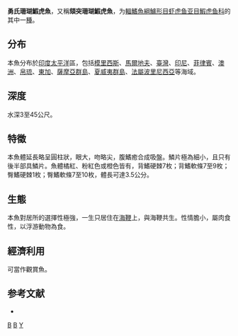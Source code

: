 {{Speciesbox 
| taxon = Bryaninops yongei
| status = NE
| status_system = IUCN3.1
| image = Wirecoral goby.jpg
| image_caption = 勇氏珊瑚鰕虎魚
| authority = [[Davis|Davis]] & [[Cohen|Cohen]], 1969
| synonyms = *''Bryaninops youngei''<br /><small>Davis & Cohen, 1969</small>
*''Cottogobius yongei''<br /><small>Davis & Cohen, 1969</small>
*''Tenacigobius yongei''<br /><small>Davis & Cohen, 1969</small>
}}

'''勇氏珊瑚鰕虎魚'''，又稱'''頦突珊瑚鰕虎魚'''，为[[輻鰭魚綱|輻鰭魚綱]][[鱸形目|鱸形目]][[虾虎鱼亚目|虾虎鱼亚目]][[鰕虎鱼科|鰕虎鱼科]]的其中一[[種|種]]。

==分布==
本魚分布於[[印度洋|印度]][[太平洋|太平洋]]區，包括[[模里西斯|模里西斯]]、[[馬爾地夫|馬爾地夫]]、[[臺灣|臺灣]]、[[印尼|印尼]]、[[菲律賓|菲律賓]]、[[澳洲|澳洲]]、[[帛琉|帛琉]]、[[東加|東加]]、[[薩摩亞群島|薩摩亞群島]]、[[夏威夷群島|夏威夷群島]]、[[法屬波里尼西亞|法屬波里尼西亞]]等海域。

==深度==
水深3至45公尺。

==特徵==
本魚體延長略呈圓柱狀，眼大，吻略尖，腹鰭癒合成吸盤。鱗片極為細小，且只有後半部具鱗片。魚體橘紅、粉紅色或橙色皆有，背鰭硬棘7枚；背鰭軟條7至9枚；臀鰭硬棘1枚；臀鰭軟條7至10枚，體長可達3.5公分。

==生態==
本魚對居所的選擇性極強，一生只居住在[[海鞭|海鞭]]上，與海鞭共生。性情膽小，屬肉食性，以浮游動物為食。

==經濟利用==
可當作觀賞魚。

== 参考文献 ==
*{{TaiBNET| zh=勇氏珊瑚鰕虎 | id=381731 | binomial=Bryaninops yongei | authority=Davis & Cohen, 1969 | var= | accessdate=2014-09-22}}
{{Taxonbar}}

[[Category:1969年描述的魚類|B]]
[[Category:觀賞魚|B]]
[[Category:珊瑚鰕虎魚屬|Y]]